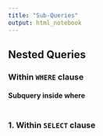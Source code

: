 ```yaml
---
title: "Sub-Queries"
output: html_notebook
---
```


## Nested Queries

### Within `WHERE` clause

#### Subquery inside where

```sql
```

### 1. Within `SELECT` clause

